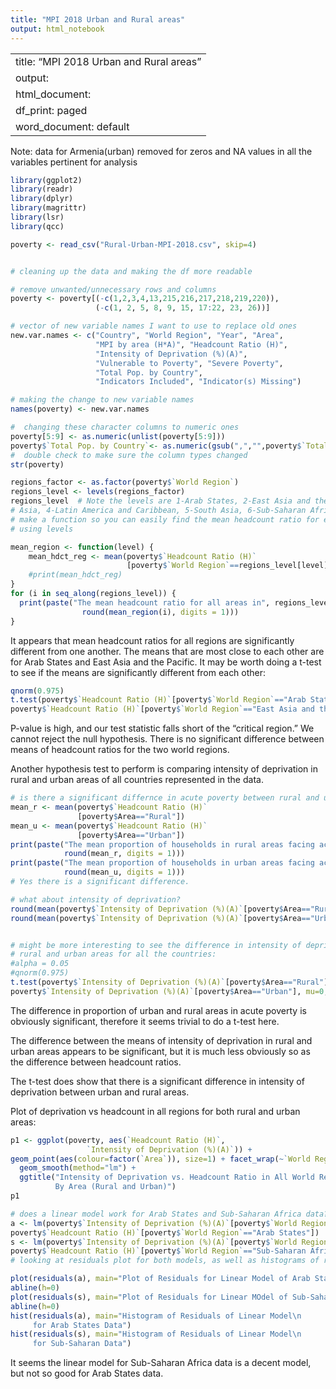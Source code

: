 ---
title: "MPI 2018 Urban and Rural areas"
output: html_notebook
---

---
title: "MPI 2018 Urban and Rural areas"
output:
  html_document:
    df_print: paged
  word_document: default
---

Note: data for Armenia(urban) removed for zeros and NA values in all the variables pertinent for analysis
```{r Loading packages, echo=FALSE}
library(ggplot2)
library(readr)
library(dplyr)
library(magrittr)
library(lsr)
library(qcc)
```

```{r echo=FALSE}
poverty <- read_csv("Rural-Urban-MPI-2018.csv", skip=4)


# cleaning up the data and making the df more readable

# remove unwanted/unnecessary rows and columns
poverty <- poverty[(-c(1,2,3,4,13,215,216,217,218,219,220)),
                   (-c(1, 2, 5, 8, 9, 15, 17:22, 23, 26))]

# vector of new variable names I want to use to replace old ones
new.var.names <- c("Country", "World Region", "Year", "Area",
                   "MPI by area (H*A)", "Headcount Ratio (H)",
                   "Intensity of Deprivation (%)(A)",
                   "Vulnerable to Poverty", "Severe Poverty",
                   "Total Pop. by Country",
                   "Indicators Included", "Indicator(s) Missing")

# making the change to new variable names
names(poverty) <- new.var.names

#  changing these character columns to numeric ones
poverty[5:9] <- as.numeric(unlist(poverty[5:9]))
poverty$`Total Pop. by Country`<- as.numeric(gsub(",","",poverty$`Total Pop. by Country`))
#  double check to make sure the column types changed
str(poverty)
```


```{r}
regions_factor <- as.factor(poverty$`World Region`)
regions_level <- levels(regions_factor)
regions_level  # Note the levels are 1-Arab States, 2-East Asia and the Pacific, 3-Europe and Central
# Asia, 4-Latin America and Caribbean, 5-South Asia, 6-Sub-Saharan Africa
# make a function so you can easily find the mean headcount ratio for each region by
# using levels

mean_region <- function(level) {
    mean_hdct_reg <- mean(poverty$`Headcount Ratio (H)`
                          [poverty$`World Region`==regions_level[level]])
    #print(mean_hdct_reg)
}
for (i in seq_along(regions_level)) {
  print(paste("The mean headcount ratio for all areas in", regions_level[i], "is",
                round(mean_region(i), digits = 1)))
}
```

It appears that mean headcount ratios for all regions are significantly different from one another. 
The means that are most close to each other are for Arab States and East Asia and the Pacific. 
It may be worth doing a t-test to see if the means are significantly different from each other:

```{r}
qnorm(0.975)
t.test(poverty$`Headcount Ratio (H)`[poverty$`World Region`=="Arab States"],
poverty$`Headcount Ratio (H)`[poverty$`World Region`=="East Asia and the Pacific"], mu=0, conf.level=0.95)
```
P-value is high, and our test statistic falls short of the "critical region." We cannot reject the null hypothesis. 
There is no significant difference between means of headcount ratios for the two world regions. 


Another hypothesis test to perform is comparing intensity of deprivation in rural and urban areas 
of all countries represented in the data.

```{r}
# is there a significant differnce in acute poverty between rural and urban areas?
mean_r <- mean(poverty$`Headcount Ratio (H)`
               [poverty$Area=="Rural"])
mean_u <- mean(poverty$`Headcount Ratio (H)`
               [poverty$Area=="Urban"])
print(paste("The mean proportion of households in rural areas facing acute poverty is",
            round(mean_r, digits = 1)))
print(paste("The mean proportion of households in urban areas facing acute poverty is",
            round(mean_u, digits = 1)))
# Yes there is a significant difference.
```


```{r}
# what about intensity of deprivation?
round(mean(poverty$`Intensity of Deprivation (%)(A)`[poverty$Area=="Rural"],digits=1))
round(mean(poverty$`Intensity of Deprivation (%)(A)`[poverty$Area=="Urban"],digits=1))


# might be more interesting to see the difference in intensity of deprivation between
# rural and urban areas for all the countries:
#alpha = 0.05
#qnorm(0.975)
t.test(poverty$`Intensity of Deprivation (%)(A)`[poverty$Area=="Rural"],
poverty$`Intensity of Deprivation (%)(A)`[poverty$Area=="Urban"], mu=0, conf.level=0.95)
```
The difference in proportion of urban and rural areas in acute poverty is obviously significant, 
therefore it seems trivial to do a t-test here.

The difference between the means of intensity of deprivation in rural and urban areas appears 
to be significant, but it is much less obviously so as the difference between headcount ratios. 

The t-test does show that there is a significant difference in intensity of deprivation between urban and rural areas.


Plot of deprivation vs headcount in all regions for both rural and urban areas:
```{r}
p1 <- ggplot(poverty, aes(`Headcount Ratio (H)`,
                 `Intensity of Deprivation (%)(A)`)) +
geom_point(aes(colour=factor(`Area`)), size=1) + facet_wrap(~`World Region`) + 
  geom_smooth(method="lm") +
  ggtitle("Intensity of Deprivation vs. Headcount Ratio in All World Regions 
          By Area (Rural and Urban)")
p1

# does a linear model work for Arab States and Sub-Saharan Africa data?
a <- lm(poverty$`Intensity of Deprivation (%)(A)`[poverty$`World Region`=="Arab States"]~
poverty$`Headcount Ratio (H)`[poverty$`World Region`=="Arab States"])
s <- lm(poverty$`Intensity of Deprivation (%)(A)`[poverty$`World Region`=="Sub-Saharan Africa"]~
poverty$`Headcount Ratio (H)`[poverty$`World Region`=="Sub-Saharan Africa"])
# looking at residuals plot for both models, as well as histograms of residuals

plot(residuals(a), main="Plot of Residuals for Linear Model of Arab States Data")
abline(h=0)
plot(residuals(s), main="Plot of Residuals for Linear MOdel of Sub-Saharan Africa Data")
abline(h=0)
hist(residuals(a), main="Histogram of Residuals of Linear Model\n
     for Arab States Data")
hist(residuals(s), main="Histogram of Residuals of Linear Model\n
     for Sub-Saharan Data")
```
It seems the linear model for Sub-Saharan Africa data is a decent model, but not so good for Arab States data.
